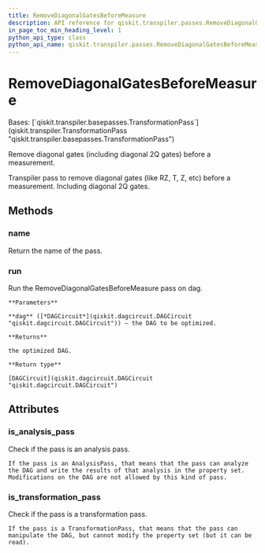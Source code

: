 ```yaml
---
title: RemoveDiagonalGatesBeforeMeasure
description: API reference for qiskit.transpiler.passes.RemoveDiagonalGatesBeforeMeasure
in_page_toc_min_heading_level: 1
python_api_type: class
python_api_name: qiskit.transpiler.passes.RemoveDiagonalGatesBeforeMeasure
---
```


# RemoveDiagonalGatesBeforeMeasure

<Class id="qiskit.transpiler.passes.RemoveDiagonalGatesBeforeMeasure" isDedicatedPage={true} github="https://github.com/qiskit/qiskit/tree/stable/0.22/qiskit/transpiler/passes/optimization/remove_diagonal_gates_before_measure.py" signature="RemoveDiagonalGatesBeforeMeasure(*args, **kwargs)">
  Bases: [`qiskit.transpiler.basepasses.TransformationPass`](qiskit.transpiler.TransformationPass "qiskit.transpiler.basepasses.TransformationPass")

  Remove diagonal gates (including diagonal 2Q gates) before a measurement.

  Transpiler pass to remove diagonal gates (like RZ, T, Z, etc) before a measurement. Including diagonal 2Q gates.

  ## Methods

  ### name

  <Function id="qiskit.transpiler.passes.RemoveDiagonalGatesBeforeMeasure.name" name="name" signature="RemoveDiagonalGatesBeforeMeasure.name()">
    Return the name of the pass.
  </Function>

  ### run

  <Function id="qiskit.transpiler.passes.RemoveDiagonalGatesBeforeMeasure.run" name="run" signature="RemoveDiagonalGatesBeforeMeasure.run(dag)">
    Run the RemoveDiagonalGatesBeforeMeasure pass on dag.

    **Parameters**

    **dag** ([*DAGCircuit*](qiskit.dagcircuit.DAGCircuit "qiskit.dagcircuit.DAGCircuit")) – the DAG to be optimized.

    **Returns**

    the optimized DAG.

    **Return type**

    [DAGCircuit](qiskit.dagcircuit.DAGCircuit "qiskit.dagcircuit.DAGCircuit")
  </Function>

  ## Attributes

  ### is\_analysis\_pass

  <Attribute id="qiskit.transpiler.passes.RemoveDiagonalGatesBeforeMeasure.is_analysis_pass" name="is_analysis_pass">
    Check if the pass is an analysis pass.

    If the pass is an AnalysisPass, that means that the pass can analyze the DAG and write the results of that analysis in the property set. Modifications on the DAG are not allowed by this kind of pass.
  </Attribute>

  ### is\_transformation\_pass

  <Attribute id="qiskit.transpiler.passes.RemoveDiagonalGatesBeforeMeasure.is_transformation_pass" name="is_transformation_pass">
    Check if the pass is a transformation pass.

    If the pass is a TransformationPass, that means that the pass can manipulate the DAG, but cannot modify the property set (but it can be read).
  </Attribute>
</Class>

